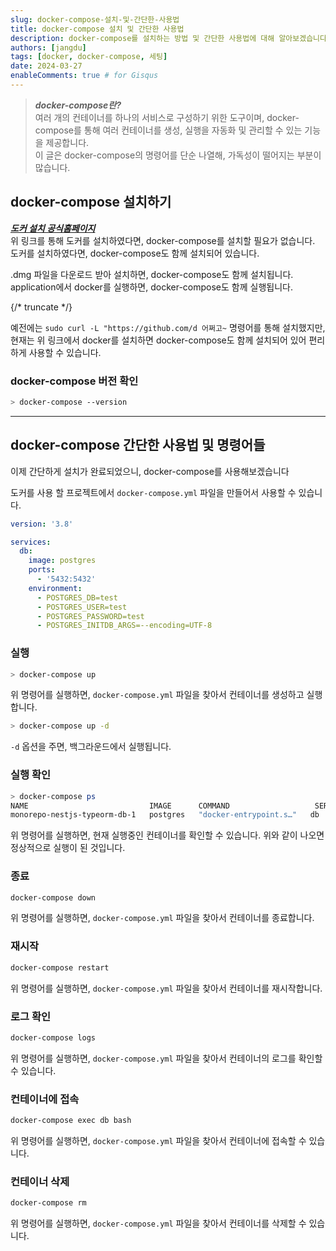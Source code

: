 ```yaml
---
slug: docker-compose-설치-및-간단한-사용법
title: docker-compose 설치 및 간단한 사용법
description: docker-compose를 설치하는 방법 및 간단한 사용법에 대해 알아보겠습니다.
authors: [jangdu]
tags: [docker, docker-compose, 세팅]
date: 2024-03-27
enableComments: true # for Gisqus
---
```


> **_docker-compose란?_** <br />
> 여러 개의 컨테이너를 하나의 서비스로 구성하기 위한 도구이며,
> docker-compose를 통해 여러 컨테이너를 생성, 실행을 자동화 및 관리할 수 있는
> 기능을 제공합니다.<br/>
> 이 글은 docker-compose의 명령어를 단순 나열해, 가독성이 떨어지는 부분이 많습니다.

## docker-compose 설치하기

**_[도커 설치 공식홈페이지](https://docs.docker.com/desktop/install/mac-install/)_**<br/>
위 링크를 통해 도커를 설치하였다면, docker-compose를 설치할 필요가 없습니다.
도커를 설치하였다면, docker-compose도 함께 설치되어 있습니다.

.dmg 파일을 다운로드 받아 설치하면, docker-compose도 함께 설치됩니다.
application에서 docker를 실행하면, docker-compose도 함께 실행됩니다.

{/* truncate */}

예전에는 `sudo curl -L "https://github.com/d 어쩌고~` 명령어를 통해 설치했지만,
현재는 위 링크에서 docker를 설치하면 docker-compose도 함께 설치되어 있어 편리하게 사용할 수 있습니다.

### docker-compose 버전 확인

```bash title="docker-compose 버전 확인"
> docker-compose --version
```

---

## docker-compose 간단한 사용법 및 명령어들

이제 간단하게 설치가 완료되었으니, docker-compose를 사용해보겠습니다

도커를 사용 할 프로젝트에서 `docker-compose.yml` 파일을 만들어서 사용할 수 있습니다.

```yml title="docker-compose.yml"
version: '3.8'

services:
  db:
    image: postgres
    ports:
      - '5432:5432'
    environment:
      - POSTGRES_DB=test
      - POSTGRES_USER=test
      - POSTGRES_PASSWORD=test
      - POSTGRES_INITDB_ARGS=--encoding=UTF-8
```

### 실행

```bash title="docker-compose 실행"
> docker-compose up
```

위 명령어를 실행하면, `docker-compose.yml` 파일을 찾아서 컨테이너를 생성하고 실행합니다.

```bash title="백그라운드에서 실행"
> docker-compose up -d
```

`-d` 옵션을 주면, 백그라운드에서 실행됩니다.

### 실행 확인

```bash title="docker-compose 실행 확인"
> docker-compose ps
NAME                           IMAGE      COMMAND                   SERVICE   CREATED          STATUS         PORTS
monorepo-nestjs-typeorm-db-1   postgres   "docker-entrypoint.s…"   db        20 minutes ago   Up 4 seconds   0.0.0.0:5432->5432/tcp
```

위 명령어를 실행하면, 현재 실행중인 컨테이너를 확인할 수 있습니다.
위와 같이 나오면 정상적으로 실행이 된 것입니다.

### 종료

```bash title="docker-compose 종료"
docker-compose down
```

위 명령어를 실행하면, `docker-compose.yml` 파일을 찾아서 컨테이너를 종료합니다.

### 재시작

```bash title="docker-compose 재시작"
docker-compose restart
```

위 명령어를 실행하면, `docker-compose.yml` 파일을 찾아서 컨테이너를 재시작합니다.

### 로그 확인

```bash title="docker-compose 로그 확인"
docker-compose logs
```

위 명령어를 실행하면, `docker-compose.yml` 파일을 찾아서 컨테이너의 로그를 확인할 수 있습니다.

### 컨테이너에 접속

```bash title="docker-compose 컨테이너에 접속"
docker-compose exec db bash
```

위 명령어를 실행하면, `docker-compose.yml` 파일을 찾아서 컨테이너에 접속할 수 있습니다.

### 컨테이너 삭제

```bash title="docker-compose 컨테이너 삭제"
docker-compose rm
```

위 명령어를 실행하면, `docker-compose.yml` 파일을 찾아서 컨테이너를 삭제할 수 있습니다.
